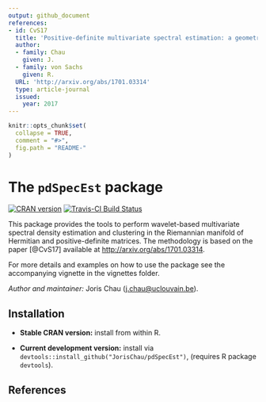 ```yaml
---
output: github_document
references:
- id: CvS17
  title: 'Positive-definite multivariate spectral estimation: a geometric wavelet approach'
  author:
  - family: Chau  
    given: J.
  - family: von Sachs
    given: R.
  URL: 'http://arxiv.org/abs/1701.03314'
  type: article-journal
  issued:
    year: 2017
---
```


<!-- README.md is generated from README.Rmd. Please edit that file -->

```r
knitr::opts_chunk$set(
  collapse = TRUE,
  comment = "#>",
  fig.path = "README-"
)
```

# The `pdSpecEst` package


[![CRAN version](http://www.r-pkg.org/badges/version/pdSpecEst)](http://cran.r-project.org/web/packages/pdSpecEst/index.html)
[![Travis-CI Build Status](https://travis-ci.org/JorisChau/pdSpecEst.svg?branch=master)](https://travis-ci.org/JorisChau/pdSpecEst)

This package provides the tools to perform wavelet-based multivariate spectral density estimation and clustering in the Riemannian manifold of Hermitian and positive-definite matrices. The methodology is based on the paper [@CvS17] available at <http://arxiv.org/abs/1701.03314>. 

For more details and examples on how to use the package see the accompanying vignette in the vignettes folder. 

*Author and maintainer:* Joris Chau (<j.chau@uclouvain.be>).

## Installation

* **Stable CRAN version:** install from within R. 

* **Current development version:** install via `devtools::install_github("JorisChau/pdSpecEst")`, (requires R package `devtools`).

## References




